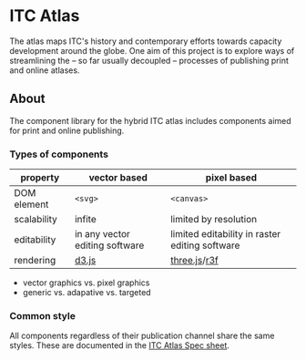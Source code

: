 
# ITC Atlas

The atlas maps ITC's history and contemporary efforts towards capacity development around the globe.
One aim of this project is to explore ways of streamlining the – so far usually decoupled – processes of publishing print and online atlases.

## About

The component library for the hybrid ITC atlas includes components aimed for print and online publishing.

### Types of components

| property    | vector based                   | pixel based                                                                 |
| ----------- | ------------------------------ | --------------------------------------------------------------------------- |
| DOM element | `<svg>`                        | `<canvas>`                                                                  |
| scalability | infite                         | limited by resolution                                                       |
| editability | in any vector editing software | limited editability in raster editing software                              |
| rendering   | [d3.js](d3js.org/)             | [three.js](threejs.org/)/[r3f](https://github.com/pmndrs/react-three-fiber) |

- vector graphics vs. pixel graphics
- generic vs. adapative vs. targeted

### Common style

All components regardless of their publication channel share the same styles. These are documented in the [ITC Atlas Spec sheet](?path=/docs/specsheet--docs).
